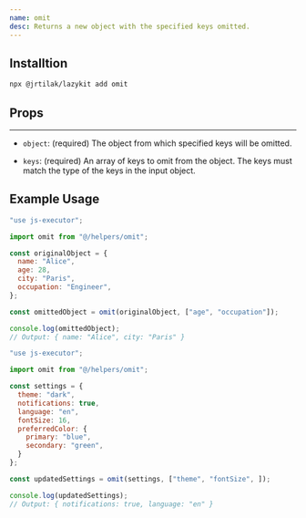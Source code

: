 ```yaml
---
name: omit
desc: Returns a new object with the specified keys omitted.
---
```


<CodePreview methodName="omit"/>

## Installtion

```bash
npx @jrtilak/lazykit add omit
```

## Props
<PropsTable methodName="omit"/>

---

- `object`: (required) The object from which specified keys will be omitted.

- `keys`: (required) An array of keys to omit from the object. The keys must match the type of the keys in the input object.

## Example Usage

```javascript
"use js-executor";

import omit from "@/helpers/omit";

const originalObject = {
  name: "Alice",
  age: 28,
  city: "Paris",
  occupation: "Engineer",
};

const omittedObject = omit(originalObject, ["age", "occupation"]);

console.log(omittedObject); 
// Output: { name: "Alice", city: "Paris" }
```


```javascript
"use js-executor";

import omit from "@/helpers/omit";

const settings = {
  theme: "dark",
  notifications: true,
  language: "en",
  fontSize: 16,
  preferredColor: {
    primary: "blue",
    secondary: "green",
  }
};

const updatedSettings = omit(settings, ["theme", "fontSize", ]);

console.log(updatedSettings); 
// Output: { notifications: true, language: "en" }
```

